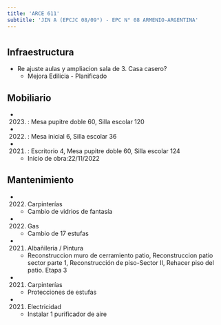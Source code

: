 ```yaml
---
title: 'ARCE 611'
subtitle: 'JIN A (EPCJC 08/09°) - EPC N° 08 ARMENIO-ARGENTINA'
---
```


#
## Infraestructura

* Re ajuste aulas y ampliacion sala de 3. Casa casero? 
    + Mejora Edilicia - Planificado 


## Mobiliario

*  (2023) : Mesa pupitre doble 60, Silla escolar 120 

*  (2022) : Mesa inicial 6, Silla escolar 36 

*  (2021) : Escritorio 4, Mesa pupitre doble 60, Silla escolar 124 



    + Inicio de obra:22/11/2022 



## Mantenimiento

*  (2022) Carpinterías 
    + Cambio de vidrios de fantasía

*  (2022) Gas 
    + Cambio de 17 estufas

*  (2021) Albañileria / Pintura 
    + Reconstruccion muro de cerramiento patio, Reconstruccion patio sector parte 1, Reconstrucción de piso-Sector II, Rehacer piso del patio. Etapa 3

*  (2021) Carpinterías 
    + Protecciones de estufas

*  (2021) Electricidad 
    + Instalar 1 purificador de aire







